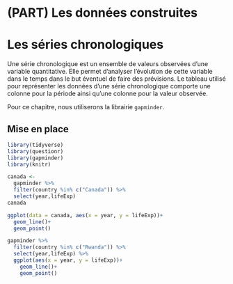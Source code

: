 # (PART) Les données construites {-}

# Les séries chronologiques {#serieschronologiques}

Une série chronologique est un ensemble de valeurs observées d’une variable quantitative.
Elle permet d’analyser l’évolution de cette variable dans le temps dans le but éventuel de faire des prévisions.
Le tableau utilisé pour représenter les données d’une série chronologique comporte une colonne pour la période ainsi qu’une colonne pour la valeur observée.

Pour ce chapitre, nous utiliserons la librairie `gapminder`.

## Mise en place

```r
library(tidyverse)
library(questionr)
library(gapminder)
library(knitr)
```

```r
canada <- 
  gapminder %>% 
  filter(country %in% c("Canada")) %>%
  select(year,lifeExp)
canada
```

```r
ggplot(data = canada, aes(x = year, y = lifeExp))+
  geom_line()+
  geom_point()
```



```r
gapminder %>% 
  filter(country %in% c("Rwanda")) %>%
  select(year,lifeExp) %>%
  ggplot(aes(x = year, y = lifeExp))+
    geom_line()+
    geom_point()
```


